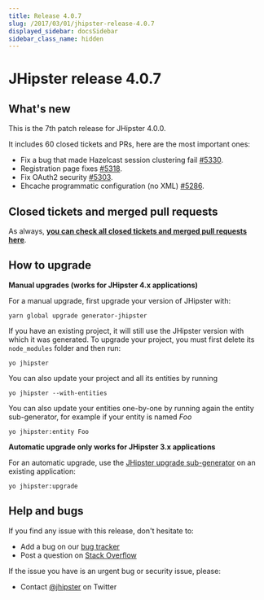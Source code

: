 ```yaml
---
title: Release 4.0.7
slug: /2017/03/01/jhipster-release-4.0.7
displayed_sidebar: docsSidebar
sidebar_class_name: hidden
---
```


JHipster release 4.0.7
==================

What's new
----------

This is the 7th patch release for JHipster 4.0.0.

It includes 60 closed tickets and PRs, here are the most important ones:

- Fix a bug that made Hazelcast session clustering fail [#5330](https://github.com/jhipster/generator-jhipster/issues/5330).
- Registration page fixes [#5318](https://github.com/jhipster/generator-jhipster/issues/5318).
- Fix OAuth2 security [#5303](https://github.com/jhipster/generator-jhipster/issues/5303).
- Ehcache programmatic configuration (no XML) [#5286](https://github.com/jhipster/generator-jhipster/pull/5286).

Closed tickets and merged pull requests
------------
As always, __[you can check all closed tickets and merged pull requests here](https://github.com/jhipster/generator-jhipster/issues?q=milestone%3A4.0.7+is%3Aclosed)__.

How to upgrade
------------

**Manual upgrades (works for JHipster 4.x applications)**

For a manual upgrade, first upgrade your version of JHipster with:

```
yarn global upgrade generator-jhipster
```

If you have an existing project, it will still use the JHipster version with which it was generated.
To upgrade your project, you must first delete its `node_modules` folder and then run:

```
yo jhipster
```

You can also update your project and all its entities by running

```
yo jhipster --with-entities
```

You can also update your entities one-by-one by running again the entity sub-generator, for example if your entity is named _Foo_

```
yo jhipster:entity Foo
```

**Automatic upgrade only works for JHipster 3.x applications**

For an automatic upgrade, use the [JHipster upgrade sub-generator](/upgrading-an-application/) on an existing application:

```
yo jhipster:upgrade
```

Help and bugs
--------------

If you find any issue with this release, don't hesitate to:

- Add a bug on our [bug tracker](https://github.com/jhipster/generator-jhipster/issues?state=open)
- Post a question on [Stack Overflow](http://stackoverflow.com/tags/jhipster/info)

If the issue you have is an urgent bug or security issue, please:

- Contact [@jhipster](https://twitter.com/jhipster) on Twitter

